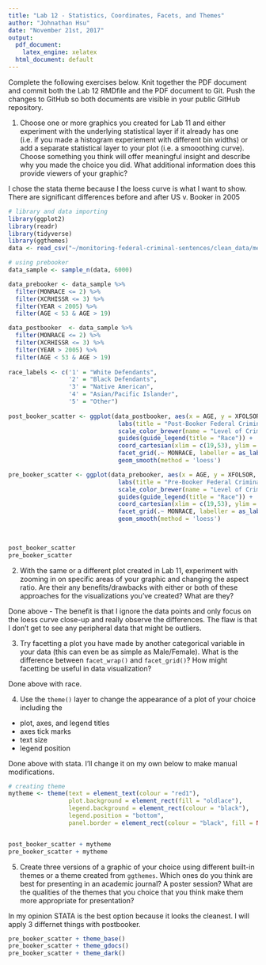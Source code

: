 ```yaml
---
title: "Lab 12 - Statistics, Coordinates, Facets, and Themes"
author: "Johnathan Hsu"
date: "November 21st, 2017"
output:
  pdf_document: 
    latex_engine: xelatex
  html_document: default
---
```


Complete the following exercises below. Knit together the PDF document and commit both the Lab 12 RMDfile and the PDF document to Git. Push the changes to GitHub so both documents are visible in your public GitHub repository.

1. Choose one or more graphics you created for Lab 11 and either experiment with the underlying statistical layer if it already has one (i.e. if you made a histogram experiement with different bin widths) or add a separate statistical layer to your plot (i.e. a smooothing curve). Choose something you think will offer meaningful insight and describe why you made the choice you did. What additional information does this provide viewers of your graphic?
 
I chose the stata theme because I the loess curve is what I want to show. There are significant differences before and after US v. Booker in 2005
```r
# library and data importing
library(ggplot2)
library(readr)
library(tidyverse)
library(ggthemes)
data <- read_csv("~/monitoring-federal-criminal-sentences/clean_data/merged_data/96-15.csv")

# using prebooker
data_sample <- sample_n(data, 6000)

data_prebooker <- data_sample %>%
  filter(MONRACE <= 2) %>%
  filter(XCRHISSR <= 3) %>%
  filter(YEAR < 2005) %>%
  filter(AGE < 53 & AGE > 19)

data_postbooker  <- data_sample %>%
  filter(MONRACE <= 2) %>%
  filter(XCRHISSR <= 3) %>%
  filter(YEAR > 2005) %>%
  filter(AGE < 53 & AGE > 19)
  
race_labels <- c('1' = "White Defendants",
                 '2' = "Black Defendants",
                 '3' = "Native American",
                 '4' = "Asian/Pacific Islander",
                 '5' = "Other")
 
post_booker_scatter <- ggplot(data_postbooker, aes(x = AGE, y = XFOLSOR, col = as.factor(XCRHISSR))) +
                               labs(title = "Post-Booker Federal Criminal Sentences", y = "Final Offense Level", x = "Age") + 
                               scale_color_brewer(name = "Level of Crim. Hist.", type = "qual", palette = "Dark2") +
                               guides(guide_legend(title = "Race")) + 
                               coord_cartesian(xlim = c(19,53), ylim = c(15,32)) +
                               facet_grid(.~ MONRACE, labeller = as_labeller(race_labels)) + 
                               geom_smooth(method = 'loess')

pre_booker_scatter <- ggplot(data_prebooker, aes(x = AGE, y = XFOLSOR, col = as.factor(XCRHISSR))) +
                               labs(title = "Pre-Booker Federal Criminal Sentences", y = "Final Offense Level", x = "Age") + 
                               scale_color_brewer(name = "Level of Crim. Hist.", type = "qual", palette = "Dark2") +
                               guides(guide_legend(title = "Race")) + 
                               coord_cartesian(xlim = c(19,53), ylim = c(15,32)) +
                               facet_grid(.~ MONRACE, labeller = as_labeller(race_labels)) +
                               geom_smooth(method = 'loess') 
                               
                               

post_booker_scatter
pre_booker_scatter
```

2. With the same or a different plot created in Lab 11, experiment with zooming in on specific areas of your graphic and changing the aspect ratio. Are their any benefits/drawbacks with either or both of these approaches for the visualizations you've created? What are they? 

Done above - The benefit is that I ignore the data points and only focus on the loess curve close-up and really observe the differences. The flaw is that I don't get to see any peripheral data that might be outliers. 


3. Try facetting a plot you have made by another categorical variable in your data (this can even be as simple as Male/Female). What is the difference between `facet_wrap()` and `facet_grid()`? How might facetting be useful in data visualization?

Done above with race.

4. Use the `theme()` layer to change the appearance of a plot of your choice including the
  * plot, axes, and legend titles
  * axes tick marks
  * text size
  * legend position

Done above with stata. I'll change it on my own below to make manual modifications.

```r
# creating theme
mytheme <- theme(text = element_text(colour = "red1"),
                 plot.background = element_rect(fill = "oldlace"), 
                 legend.background = element_rect(colour = "black"),
                 legend.position = "bottom",
                 panel.border = element_rect(colour = "black", fill = NA))


post_booker_scatter + mytheme
pre_booker_scatter + mytheme
```

5. Create three versions of a graphic of your choice using different built-in themes or a theme created from `ggthemes`. Which ones do you think are best for presenting in an academic journal? A poster session? What are the qualities of the themes that you choice that you think make them more appropriate for presentation?

In my opinion STATA is the best option because it looks the cleanest. I will apply 3 differnet things with postbooker. 

```r
pre_booker_scatter + theme_base()
pre_booker_scatter + theme_gdocs()
pre_booker_scatter + theme_dark()

```


